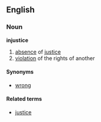 ==English==
===Noun===
'''injustice'''

#[[absence]] of [[justice]]
#[[violation]] of the rights of another

====Synonyms====
*[[wrong]]

====Related terms====
*[[justice]]